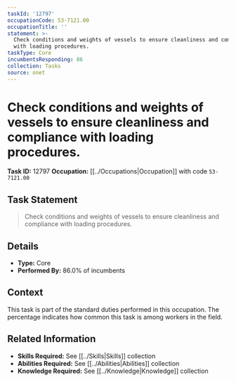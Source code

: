 ```yaml
---
taskId: '12797'
occupationCode: 53-7121.00
occupationTitle: ''
statement: >-
  Check conditions and weights of vessels to ensure cleanliness and compliance
  with loading procedures.
taskType: Core
incumbentsResponding: 86
collection: Tasks
source: onet
---
```

# Check conditions and weights of vessels to ensure cleanliness and compliance with loading procedures.

**Task ID:** 12797
**Occupation:** [[../Occupations|Occupation]] with code `53-7121.00`

## Task Statement

> Check conditions and weights of vessels to ensure cleanliness and compliance with loading procedures.

## Details

- **Type:** Core
- **Performed By:** 86.0% of incumbents

## Context

This task is part of the standard duties performed in this occupation. The percentage indicates how common this task is among workers in the field.

## Related Information

- **Skills Required:** See [[../Skills|Skills]] collection
- **Abilities Required:** See [[../Abilities|Abilities]] collection
- **Knowledge Required:** See [[../Knowledge|Knowledge]] collection
